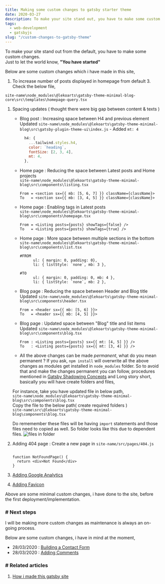 ```yaml
---
title: Making some custom changes to gatsby starter theme
date: 2020-03-27
description: To make your site stand out, you have to make some custom changes 
tags:
  - web-development
  - gatsbyjs
slug: "/custom-changes-to-gatsby-theme"
---
```


To make your site stand out from the default, you have to make some custom changes.    
Just to let the world know, **"You have started"**

Below are some custom changes which i have made in this site, 

1. To increase number of posts displayed in homepage from default 3. Check the below file, 
  ```text
  site-name\node_modules\@lekoarts\gatsby-theme-minimal-blog-core\src\templates\homepage-query.tsx
  ```

1. Spacing updates ( thought there were big gap between content & texts )
    + Blog post : Increasing space between H4 and previous element    
      Updated `site-name\node_modules\@lekoarts\gatsby-theme-minimal-blog\src\gatsby-plugin-theme-ui\index.js` - Added `mt: 4`    

      ```js
        h4: {
          ...tailwind.styles.h4,
          color: `heading`,
          fontSize: [2, 3, 4],
          mt: 4,
        },
      ```    

    + Home page : Reducing the space between Latest posts and Home projects    
    ```site-name\node_modules\@lekoarts\gatsby-theme-minimal-blog\src\components\listing.tsx```

      ```text
      From = <section sx={{ mb: [5, 6, 7] }} className={className}>
      To   = <section sx={{ mb: [3, 4, 5] }} className={className}>
      ```    
      
    + Home page : Enabling tags in Latest posts    
    ```site-name\node_modules\@lekoarts\gatsby-theme-minimal-blog\src\components\homepage.tsx```

      ```text
      From = <Listing posts={posts} showTags={false} />
      To   = <Listing posts={posts} showTags={true} />
      ```    
      
    + Home page : More space between multiple sections in the bottom    
    ```site-name\node_modules\@lekoarts\gatsby-theme-minimal-blog\src\components\list.tsx```

      ```text
      #FROM 
            ul: { margin: 0, padding: 0},
            li: { listStyle: `none`, mb: 3 },

      #TO
            ul: { margin: 0, padding: 0, mb: 4 },
            li: { listStyle: `none`, mb: 2 },
      ```    

    + Blog page : Reducing the space between Header and Blog title    
      Updated ```site-name\node_modules\@lekoarts\gatsby-theme-minimal-blog\src\components\header.tsx``` 

      ```text
      From = <header sx={{ mb: [5, 6] }}>
      To   = <header sx={{ mb: [4, 5] }}>
      ```    

    + Blog page : Updated space between "Blog" title and list items    
      Updated ```site-name\node_modules\@lekoarts\gatsby-theme-minimal-blog\src\components\blog.tsx```

      ```text 
      From : <Listing posts={posts} sx={{ mt: [4, 5] }} />
      To   : <Listing posts={posts} sx={{ mt: [3, 4] }} />
      ```    
    + All the above changes can be made *permanent*, what do you mean permanent ? If you ask, `npm install` will overwrite all the above changes as modules get installed in `node_modules` folder. So to avoid that and make the changes permanent you can follow, procedures mentioned in [Gatsby Shadowing Concepts](https://www.gatsbyjs.org/docs/themes/shadowing/) and Long story short, basically you will have create folders and files, 

    For instance, take you have updated file in below path,    
    `site-name\node_modules\@lekoarts\gatsby-theme-minimal-blog\src\components\blog.tsx`    
    Copy the file to the below path( create required folders )    
    `site-name\src\@lekoarts\gatsby-theme-minimal-blog\components\blog.tsx`

     Do rememember these files will be having `import` statements and those files need to copied as well. So folder looks like this due to dependent files. 
     ![files in folder](./cc1.PNG)  

1. Adding 404 page : Create a new page in `site-name/src/pages/404.js` 
    ```text

    function NotFoundPage() {
      return <div>Not Found</div>
    }

    ```

1. [Adding Google Analytics](/google-analytics)

1. [Adding Favicon](/adding-favicon-to-gatsby)

Above are some minimal custom changes, i have done to the site, before the first deployment/implementation. 

### # Next steps 

I will be making more custom changes as maintenance is always an on-going process. 

Below are some custom changes, i have in mind at the moment, 

* 28/03/2020 : [Building a Contact Form](https://www.gatsbyjs.org/docs/building-a-contact-form/)
* 28/03/2020 : [Adding Comments](https://www.gatsbyjs.org/docs/adding-comments/)


### # Related articles
1. [How i made this gatsby site](../how-i-made-this-site)